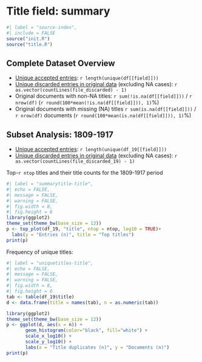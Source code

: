 # Title field: summary

```r
#| label = "source-index",
#| include = FALSE
source("init.R")
source("title.R")
```

## Complete Dataset Overview

-   [Unique accepted entries](dataTable/data_table.html?path=../%60r%20file_accepted%60): `r length(unique(df[[field]]))`
-   [Unique discarded entries in original data](dataTable/data_table.html?path=../%60r%20file_discarded%60) (excluding NA cases): `r as.vector(countLines(file_discarded) - 1)`
-   Original documents with non-NA titles: `r sum(!is.na(df[[field]]))` / `r nrow(df)` (`r round(100*mean(!is.na(df[[field]])), 1)`%)
-   Original documents with missing (NA) titles `r sum(is.na(df[[field]]))` / `r nrow(df)` documents (`r round(100*mean(is.na(df[[field]])), 1)`%)

## Subset Analysis: 1809-1917

-   [Unique accepted entries](dataTable/data_table.html?path=../output.tables/title_accepted_19.csv): `r length(unique(df_19[[field]]))`
-   [Unique discarded entries in original data](dataTable/data_table.html?path=../output.tables/title_discarded_19.csv) (excluding NA cases): `r as.vector(countLines(file_discarded_19) - 1)`

Top-`r ntop` titles and their title counts for the 1809-1917 period

```r
#| label = "summarytitle-title",
#| echo = FALSE,
#| message = FALSE,
#| warning = FALSE,
#| fig.width = 8,
#| fig.height = 6
library(ggplot2)
theme_set(theme_bw(base_size = 12))
p <- top_plot(df_19, "title", ntop = ntop, log10 = TRUE)+
  labs(y = "Entries (n)", title = "Top titles")
print(p)
```

Frequency of unique titles:

```r
#| label = "uniquetitles-title",
#| echo = FALSE,
#| message = FALSE,
#| warning = FALSE,
#| fig.width = 8,
#| fig.height = 6
tab <- table(df_19$title)
d <- data.frame(title = names(tab), n = as.numeric(tab))

library(ggplot2)
theme_set(theme_bw(base_size = 12))
p <- ggplot(d, aes(x = n)) +
       geom_histogram(color="black", fill="white") +
       scale_x_log10() +
       scale_y_log10() +
       labs(x = "Title duplicates (n)", y = "Documents (n)")
print(p)
```
